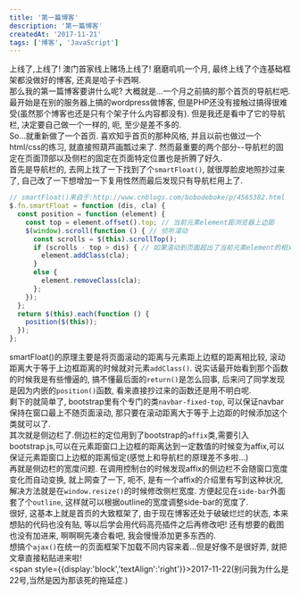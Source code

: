 ```yaml
---
title: '第一篇博客'
description: '第一篇博客'
createdAt: '2017-11-21'
tags: ['博客', 'JavaScript']
---
```


上线了,上线了! 澳门首家线上赌场上线了! 磨磨叽叽一个月, 最终上线了个连基础框架都没做好的博客, 还真是哈子卡西啊.  
那么我的第一篇博客要讲什么呢? 大概就是...一个月之前搞的那个首页的导航栏吧.  
最开始是在别的服务器上搞的wordpress做博客, 但是PHP还没有接触过搞得很难受(虽然那个博客也还是只有个架子什么内容都没有). 但是我还是看中了它的导航栏, 决定要自己做一个一样的, 呃, 至少是差不多的.  
So...就重新做了一个首页. 喜欢知乎首页的那种风格, 并且以前也做过一个html/css的练习, 就直接照葫芦画瓢过来了. 然而最重要的两个部分--导航栏的固定在页面顶部以及侧栏的固定在页面特定位置也是折腾了好久.  
首先是导航栏的, 去网上找了一下找到了个`smartFloat()`, 就很厚脸皮地照抄过来了, 自己改了一下想增加一下复用性然而最后发现只有导航栏用上了.  
``` js
// smartFloat()来自于:http://www.cnblogs.com/bobodeboke/p/4565382.html
$.fn.smartFloat = function (dis, cla) {
  const position = function (element) {
    const top = element.offset().top; // 当前元素element距浏览器上边距
    $(window).scroll(function () { // 侦听滚动
      const scrolls = $(this).scrollTop();
      if (scrolls - top > dis) { // 如果滚动到页面超出了当前元素element的相对页面顶部的高度
        element.addClass(cla);
      }
      else {
        element.removeClass(cla);
      };
    });
  };
  return $(this).each(function () {
    position($(this));
  });
};
 ```
smartFloat()的原理主要是将页面滚动的距离与元素距上边框的距离相比较, 滚动距离大于等于上边框距离的时候就对元素`addClass()`. 说实话最开始看到那个函数的时候我是有些懵逼的, 搞不懂最后面的`return()`是怎么回事, 后来问了同学发现是因为内嵌的`position()`函数, 看来直接抄过来的函数还是用不明白呢.  
剩下的就简单了, bootstrap里有个专门的类`navbar-fixed-top`, 可以保证navbar保持在窗口最上不随页面滚动, 那只要在滚动距离大于等于上边距的时候添加这个类就可以了.  
其次就是侧边栏了.侧边栏的定位用到了bootstrap的`affix`类,需要引入bootstrap.js,可以在元素距窗口上边框的距离达到一定数值的时候变为affix,可以保证元素距窗口上边框的距离恒定(感觉上和导航栏的原理差不多啦...)  
再就是侧边栏的宽度问题. 在调用控制台的时候发现affix的侧边栏不会随窗口宽度变化而自动变换, 就上网查了一下, 呃不, 是有一个affix的介绍里有写到这种状况, 解决方法就是在`window.resize()`的时候修改侧栏宽度. 方便起见在`side-bar`外面套了个`outline`, 这样就可以根据outline的宽度调整side-bar的宽度了.  
很好, 这基本上就是首页的大致框架了, 由于现在博客还处于破破烂烂的状态, 本来想贴的代码也没有贴, 等以后学会用代码高亮插件之后再修改吧! 还有想要的截图也没有加进来, 啊啊啊先凑合看吧, 我会慢慢添加更多东西的.  
想搞个`ajax()`在统一的页面框架下加载不同内容来着...但是好像不是很好弄, 就把文章直接粘贴进来啦!  
<span style={{display:'block','textAlign':'right'}}>2017-11-22(别问我为什么是22号,当然是因为那该死的拖延症.)</span>
